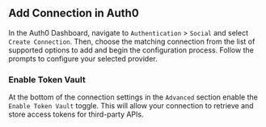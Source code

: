 ## Add Connection in Auth0
In the Auth0 Dashboard, navigate to `Authentication` > `Social` and select `Create Connection`. Then, choose the matching connection from the list of supported options to add and begin the configuration process. Follow the prompts to configure your selected provider.

### Enable Token Vault
At the bottom of the connection settings in the `Advanced` section enable the `Enable Token Vault` toggle. This will allow your connection to retrieve and store access tokens for third-party APIs.